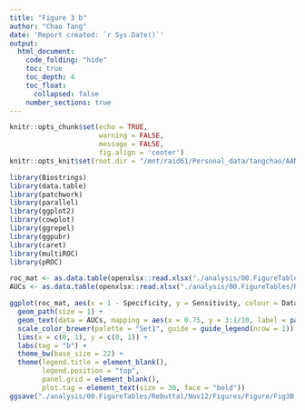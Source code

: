 ```yaml
---
title: "Figure 3 b"
author: "Chao Tang"
date: 'Report created: `r Sys.Date()`'
output: 
  html_document: 
    code_folding: "hide"
    toc: true
    toc_depth: 4
    toc_float: 
      collapsed: false
    number_sections: true
---
```


```r
knitr::opts_chunk$set(echo = TRUE, 
                      warning = FALSE, 
                      message = FALSE, 
                      fig.align = 'center')
knitr::opts_knit$set(root.dir = "/mnt/raid61/Personal_data/tangchao/AANanopore")
```

```r
library(Biostrings)
library(data.table)
library(patchwork)
library(parallel)
library(ggplot2)
library(cowplot)
library(ggrepel)
library(ggpubr)
library(caret)
library(multiROC)
library(pROC)
```

```r
roc_mat <- as.data.table(openxlsx::read.xlsx("./analysis/00.FigureTables/Rebuttal/Nov12/Figures/Data/Fig3B.xlsx", 1))
AUCs <- as.data.table(openxlsx::read.xlsx("./analysis/00.FigureTables/Rebuttal/Nov12/Figures/Data/Fig3B.xlsx", 2))
```

```r
ggplot(roc_mat, aes(x = 1 - Specificity, y = Sensitivity, colour = Dataset)) + 
  geom_path(size = 1) + 
  geom_text(data = AUCs, mapping = aes(x = 0.75, y = 3:1/10, label = paste("AUC:", round(AUC, 3))), size = 6) +
  scale_color_brewer(palette = "Set1", guide = guide_legend(nrow = 1)) +
  lims(x = c(0, 1), y = c(0, 1)) + 
  labs(tag = "b") + 
  theme_bw(base_size = 22) + 
  theme(legend.title = element_blank(), 
        legend.position = "top", 
        panel.grid = element_blank(), 
        plot.tag = element_text(size = 30, face = "bold"))
ggsave("./analysis/00.FigureTables/Rebuttal/Nov12/Figures/Figure/Fig3B.pdf", width = 6, height = 7)
```


